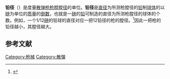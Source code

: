 {{noteTA
|G1=軍事
|G2=長度單位
|G3=Firearms
}}
'''铅径'''（{{lang-en|Gauge}}）是度量[[散弹枪|散弹枪]][[枪膛|枪膛]][[膛径|膛径]]的单位。'''铅径'''是[[直径|直径]]为所测枪膛径的[[铅|铅]]制[[球体|球体]]的以[[磅|磅]]为单位的[[质量|质量]]的[[倒数|倒数]]，也就是一[[磅|磅]]的[[铅|铅]]可制造的直径为所测枪膛径的球体的个数。例如，一个1/12[[磅|磅]]的铅球的直径对应一把12铅径的枪的膛径。<ref>{{Cite book |last=Carter |first=Greg Lee |title=Guns in American Society: An Encyclopedia |year=2002 |publisher=ABC-CLIO |location=Santa Barbara, Calif.; Oxford |isbn=978-1-57607-268-4 |page=361}}</ref>因此一把枪的铅径越小，其膛径越大。

==参考文献==
{{reflist}}
{{槍械小作品}}
[[Category:枪械|Category:枪械]]
[[Category:散彈|Category:散彈]]